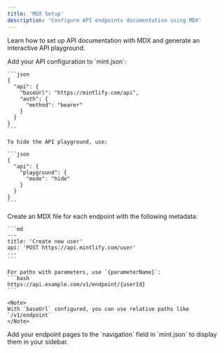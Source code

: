 ```yaml
---
title: 'MDX Setup'
description: 'Configure API endpoints documentation using MDX'
---
```


Learn how to set up API documentation with MDX and generate an interactive API playground.

<Steps>
  <Step title="Configure API settings">
    Add your API configuration to `mint.json`:

    ```json
    {
      "api": {
        "baseUrl": "https://mintlify.com/api",
        "auth": {
          "method": "bearer"
        }
      }
    }
    ```

    To hide the API playground, use:

    ```json
    {
      "api": {
        "playground": {
          "mode": "hide"
        }
      }
    }
    ```
  </Step>
  
  <Step title="Create endpoint pages">
    Create an MDX file for each endpoint with the following metadata:

    ```md
    ---
    title: 'Create new user'
    api: 'POST https://api.mintlify.com/user'
    ---
    ```

    For paths with parameters, use `{parameterName}`:
    ```bash
    https://api.example.com/v1/endpoint/{userId}
    ```

    <Note>
    With `baseUrl` configured, you can use relative paths like `/v1/endpoint`
    </Note>
  </Step>

  <Step title="Add to navigation">
    Add your endpoint pages to the `navigation` field in `mint.json` to display them in your sidebar.
  </Step>
</Steps>